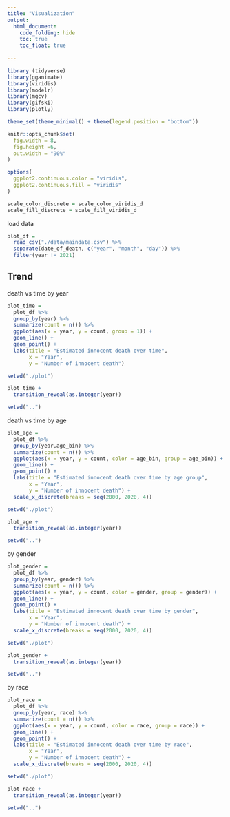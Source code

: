 ```yaml
---
title: "Visualization"
output: 
  html_document:
    code_folding: hide
    toc: true
    toc_float: true
    
---
```


```r
library (tidyverse)
library(gganimate)
library(viridis)
library(modelr)
library(mgcv)
library(gifski)
library(plotly)

theme_set(theme_minimal() + theme(legend.position = "bottom"))

knitr::opts_chunk$set(
  fig.width = 8,
  fig.height =6,
  out.width = "90%"
)

options(
  ggplot2.continuous.color = "viridis",
  ggplot2.continuous.fill = "viridis"
)

scale_color_discrete = scale_color_viridis_d
scale_fill_discrete = scale_fill_viridis_d
```

load data

```r
plot_df = 
  read_csv("./data/maindata.csv") %>% 
  separate(date_of_death, c("year", "month", "day")) %>% 
  filter(year != 2021)
```

## Trend

death vs time by year

```r
plot_time = 
  plot_df %>% 
  group_by(year) %>% 
  summarize(count = n()) %>% 
  ggplot(aes(x = year, y = count, group = 1)) +
  geom_line() +
  geom_point() +
  labs(title = "Estimated innocent death over time",
       x = "Year",
       y = "Number of innocent death") 

setwd("./plot")

plot_time + 
  transition_reveal(as.integer(year))

setwd("..")  
```

death vs time by age

```r
plot_age =
  plot_df %>% 
  group_by(year,age_bin) %>% 
  summarize(count = n()) %>% 
  ggplot(aes(x = year, y = count, color = age_bin, group = age_bin)) +
  geom_line() +
  geom_point() +
  labs(title = "Estimated innocent death over time by age group",
       x = "Year",
       y = "Number of innocent death") +
  scale_x_discrete(breaks = seq(2000, 2020, 4))

setwd("./plot")

plot_age + 
  transition_reveal(as.integer(year))

setwd("..") 
```

by gender

```r
plot_gender =
  plot_df %>% 
  group_by(year, gender) %>% 
  summarize(count = n()) %>% 
  ggplot(aes(x = year, y = count, color = gender, group = gender)) +
  geom_line() +
  geom_point() +
  labs(title = "Estimated innocent death over time by gender",
       x = "Year",
       y = "Number of innocent death") +
  scale_x_discrete(breaks = seq(2000, 2020, 4))

setwd("./plot")

plot_gender + 
  transition_reveal(as.integer(year))

setwd("..") 
```
by race

```r
plot_race =
  plot_df %>% 
  group_by(year, race) %>% 
  summarize(count = n()) %>% 
  ggplot(aes(x = year, y = count, color = race, group = race)) +
  geom_line() +
  geom_point() +
  labs(title = "Estimated innocent death over time by race",
       x = "Year",
       y = "Number of innocent death") +
  scale_x_discrete(breaks = seq(2000, 2020, 4))

setwd("./plot")

plot_race + 
  transition_reveal(as.integer(year))

setwd("..") 
```



